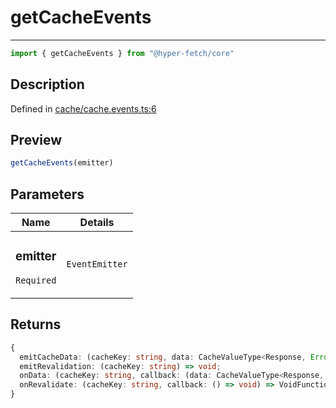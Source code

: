 

# getCacheEvents

<div class="api-docs__separator" data-reactroot="">

---

</div><div class="api-docs__import" data-reactroot="">

```ts
import { getCacheEvents } from "@hyper-fetch/core"
```

</div><div class="api-docs__section">

## Description

</div><div class="api-docs__description"><span class="api-docs__do-not-parse">



</span></div><p class="api-docs__definition">

Defined in [cache/cache.events.ts:6](https://github.com/BetterTyped/hyper-fetch/blob/993719ed/packages/core/src/cache/cache.events.ts#L6)

</p><div class="api-docs__section">

## Preview

</div><div class="api-docs__preview fn">

```ts
getCacheEvents(emitter)
```

</div><div class="api-docs__section">

## Parameters

</div><div class="api-docs__parameters"><table><thead><tr><th>Name</th><th>Details</th></tr></thead><tbody><tr param-data="emitter"><td class="api-docs__param-name required">

### emitter 

`Required`

</td><td class="api-docs__param-type">

`EventEmitter`

</td></tr></tbody></table></div><div class="api-docs__section">

## Returns

</div><div class="api-docs__returns">

```ts
{
  emitCacheData: (cacheKey: string, data: CacheValueType<Response, Error>) => void;
  emitRevalidation: (cacheKey: string) => void;
  onData: (cacheKey: string, callback: (data: CacheValueType<Response, Error>) => void) => VoidFunction;
  onRevalidate: (cacheKey: string, callback: () => void) => VoidFunction;
}
```

</div>